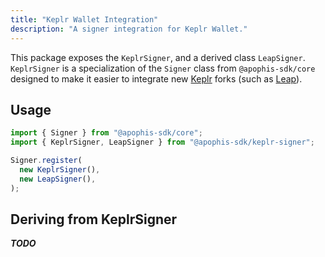 ```yaml
---
title: "Keplr Wallet Integration"
description: "A signer integration for Keplr Wallet."
---
```


This package exposes the `KeplrSigner`, and a derived class `LeapSigner`. `KeplrSigner` is a
specialization of the `Signer` class from `@apophis-sdk/core` designed to make it easier to
integrate new [Keplr](https://keplr.app) forks (such as [Leap](https://leapwallet.io)).

## Usage

```ts
import { Signer } from "@apophis-sdk/core";
import { KeplrSigner, LeapSigner } from "@apophis-sdk/keplr-signer";

Signer.register(
  new KeplrSigner(),
  new LeapSigner(),
);
```

## Deriving from KeplrSigner

***TODO***
